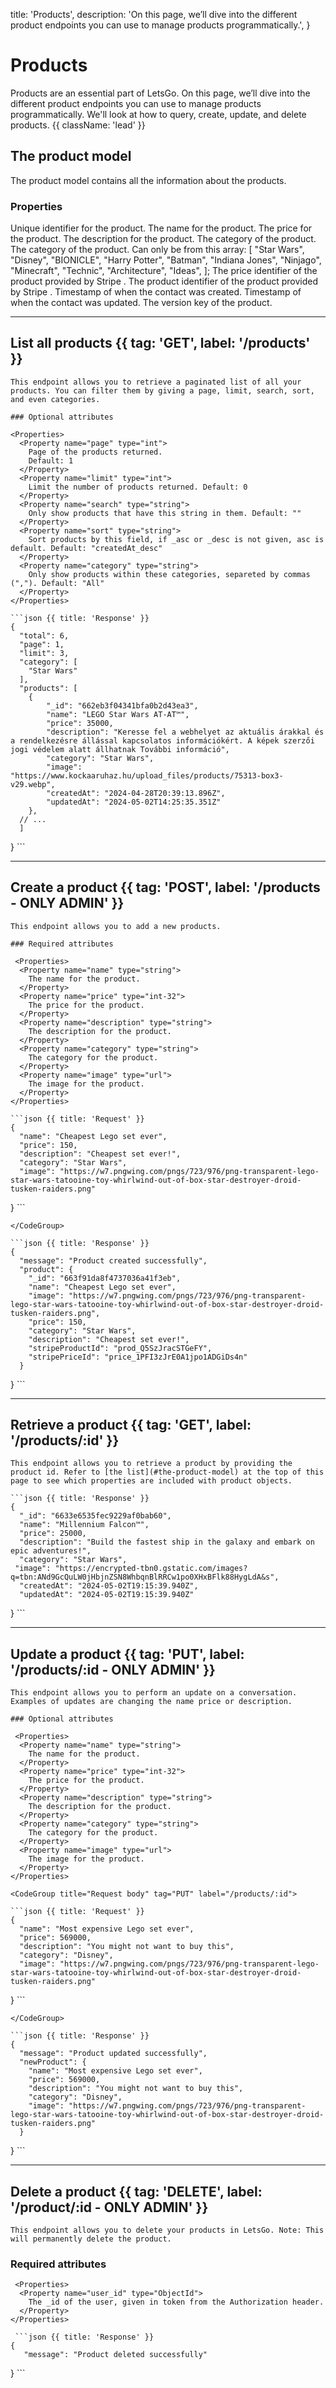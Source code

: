   title: 'Products',
  description:
    'On this page, we’ll dive into the different product endpoints you can use to manage products programmatically.',
}

# Products

Products are an essential part of LetsGo. On this page, we’ll dive into the different product endpoints you can use to manage products programmatically. We'll look at how to query, create, update, and delete products. {{ className: 'lead' }}

## The product model

The product model contains all the information about the products.

### Properties

<Properties>
  <Property name="_id" type="ObjectId">
    Unique identifier for the product.
  </Property>
  <Property name="name" type="string">
    The name for the product.
  </Property>
  <Property name="price" type="int-32">
    The price for the product.
  </Property>
  <Property name="description" type="string">
    The description for the product.
  </Property>
  <Property name="category" type="string">
    The category of the product.
  </Property>
  <Property name="image" type="string">
    The category of the product. 
    Can only be from this array: [
  "Star Wars",
  "Disney",
  "BIONICLE",
  "Harry Potter",
  "Batman",
  "Indiana Jones",
  "Ninjago",
  "Minecraft",
  "Technic",
  "Architecture",
  "Ideas",
];
  </Property>
  <Property name="stripePriceId" type="string">
    The price identifier of the product provided by <span className="font-bold bg-gradient-to-r from-blue-400 via-blue-800 to-orange-700 inline-block text-transparent bg-clip-text"> Stripe </span>
    .
  </Property>
  <Property name="stripeProductId" type="string">
    The product identifier of the product provided by  <span className="font-bold bg-gradient-to-r from-blue-400 via-blue-800 to-orange-700 inline-block text-transparent bg-clip-text"> Stripe </span>.
  </Property>
  <Property name="created_at" type="date">
    Timestamp of when the contact was created.
  </Property>
  <Property name="updated_at" type="date">
    Timestamp of when the contact was updated.
  </Property>
  <Property name="__v" type="int-32">
    The version key of the product.
  </Property>
</Properties>

---

## List all products {{ tag: 'GET', label: '/products' }}

<Row>
  <Col>

    This endpoint allows you to retrieve a paginated list of all your products. You can filter them by giving a page, limit, search, sort, and even categories.

    ### Optional attributes

    <Properties>
      <Property name="page" type="int">
        Page of the products returned.
        Default: 1
      </Property>
      <Property name="limit" type="int">
        Limit the number of products returned. Default: 0 
      </Property>
      <Property name="search" type="string">
        Only show products that have this string in them. Default: ""
      </Property>
      <Property name="sort" type="string">
        Sort products by this field, if _asc or _desc is not given, asc is default. Default: "createdAt_desc"
      </Property>
      <Property name="category" type="string">
        Only show products within these categories, separeted by commas (","). Default: "All"
      </Property>
    </Properties>

  </Col>
  <Col sticky>

    ```json {{ title: 'Response' }}
    {
      "total": 6,
      "page": 1,
      "limit": 3,
      "category": [
        "Star Wars"
      ],
      "products": [
        {
            "_id": "662eb3f04341bfa0b2d43ea3",
            "name": "LEGO Star Wars AT-AT™",
            "price": 35000,
            "description": "Keresse fel a webhelyet az aktuális árakkal és a rendelkezésre állással kapcsolatos információkért. A képek szerzői jogi védelem alatt állhatnak További információ",
            "category": "Star Wars",
            "image": "https://www.kockaaruhaz.hu/upload_files/products/75313-box3-v29.webp",
            "createdAt": "2024-04-28T20:39:13.896Z",
            "updatedAt": "2024-05-02T14:25:35.351Z"
        },
      // ...
      ]
}
    ```

  </Col>
</Row>

---

## Create a product {{ tag: 'POST', label: '/products - ONLY ADMIN' }}

<Row>
  <Col>

    This endpoint allows you to add a new products.

    ### Required attributes

     <Properties>
      <Property name="name" type="string">
        The name for the product.
      </Property>
      <Property name="price" type="int-32">
        The price for the product.
      </Property>
      <Property name="description" type="string">
        The description for the product.
      </Property>
      <Property name="category" type="string">
        The category for the product.
      </Property>
      <Property name="image" type="url">
        The image for the product.
      </Property>
    </Properties>
  </Col>
  <Col sticky>

   <CodeGroup title="Request body" tag="POST" label="/products">

    ```json {{ title: 'Request' }}
    {
      "name": "Cheapest Lego set ever",
      "price": 150,
      "description": "Cheapest set ever!",
      "category": "Star Wars",
      "image": "https://w7.pngwing.com/pngs/723/976/png-transparent-lego-star-wars-tatooine-toy-whirlwind-out-of-box-star-destroyer-droid-tusken-raiders.png"
}
    ```

    </CodeGroup>

    ```json {{ title: 'Response' }}
    {
      "message": "Product created successfully",
      "product": {
        "_id": "663f91da8f4737036a41f3eb",
        "name": "Cheapest Lego set ever",
        "image": "https://w7.pngwing.com/pngs/723/976/png-transparent-lego-star-wars-tatooine-toy-whirlwind-out-of-box-star-destroyer-droid-tusken-raiders.png",
        "price": 150,
        "category": "Star Wars",
        "description": "Cheapest set ever!",
        "stripeProductId": "prod_Q5SzJracSTGeFY",
        "stripePriceId": "price_1PFI3zJrE0A1jpo1ADGiDs4n"
      }
}
    ```

  </Col>
</Row>

---

## Retrieve a product {{ tag: 'GET', label: '/products/:id' }}

<Row>
  <Col>

    This endpoint allows you to retrieve a product by providing the product id. Refer to [the list](#the-product-model) at the top of this page to see which properties are included with product objects.

  </Col>
  <Col sticky>

    ```json {{ title: 'Response' }}
    {
      "_id": "6633e6535fec9229af0bab60",
      "name": "Millennium Falcon™",
      "price": 25000,
      "description": "Build the fastest ship in the galaxy and embark on epic adventures!",
      "category": "Star Wars",
     "image": "https://encrypted-tbn0.gstatic.com/images?q=tbn:ANd9GcQuLW0jHbjnZSN8WhbqnBlRRCw1po0XHxBFlk88HygLdA&s",
      "createdAt": "2024-05-02T19:15:39.940Z",
      "updatedAt": "2024-05-02T19:15:39.940Z"
}
    ```

  </Col>
</Row>

---

## Update a product {{ tag: 'PUT', label: '/products/:id - ONLY ADMIN' }}

<Row>
  <Col>

    This endpoint allows you to perform an update on a conversation. Examples of updates are changing the name price or description.

    ### Optional attributes

     <Properties>
      <Property name="name" type="string">
        The name for the product.
      </Property>
      <Property name="price" type="int-32">
        The price for the product.
      </Property>
      <Property name="description" type="string">
        The description for the product.
      </Property>
      <Property name="category" type="string">
        The category for the product.
      </Property>
      <Property name="image" type="url">
        The image for the product.
      </Property>
    </Properties>

  </Col>
  <Col sticky>

    <CodeGroup title="Request body" tag="PUT" label="/products/:id">

    ```json {{ title: 'Request' }}
    {
      "name": "Most expensive Lego set ever",
      "price": 569000,
      "description": "You might not want to buy this",
      "category": "Disney",
      "image": "https://w7.pngwing.com/pngs/723/976/png-transparent-lego-star-wars-tatooine-toy-whirlwind-out-of-box-star-destroyer-droid-tusken-raiders.png"
}
    ```

    </CodeGroup>

    ```json {{ title: 'Response' }}
    {
      "message": "Product updated successfully",
      "newProduct": {
        "name": "Most expensive Lego set ever",
        "price": 569000,
        "description": "You might not want to buy this",
        "category": "Disney",
        "image": "https://w7.pngwing.com/pngs/723/976/png-transparent-lego-star-wars-tatooine-toy-whirlwind-out-of-box-star-destroyer-droid-tusken-raiders.png"
      }
}
    ```

  </Col>
</Row>

---

## Delete a product {{ tag: 'DELETE', label: '/product/:id - ONLY ADMIN' }}

<Row>
  <Col>

    This endpoint allows you to delete your products in LetsGo. Note: This will permanently delete the product.
 ### Required attributes

     <Properties>
      <Property name="user_id" type="ObjectId">
        The _id of the user, given in token from the Authorization header.
      </Property>
    </Properties>
  </Col>
  <Col sticky>

     ```json {{ title: 'Response' }}
    {
       "message": "Product deleted successfully"
}
    ```

  </Col>
</Row>
